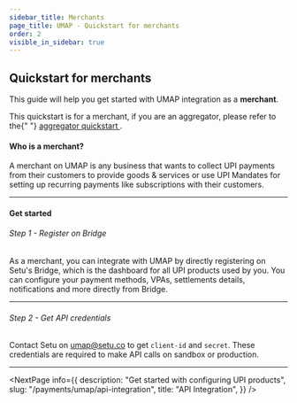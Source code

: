```yaml
---
sidebar_title: Merchants
page_title: UMAP - Quickstart for merchants
order: 2
visible_in_sidebar: true
---
```


## Quickstart for merchants

This guide will help you get started with UMAP integration as a **merchant**.

<Callout type="tip">
    This quickstart is for a merchant, if you are an aggregator, please refer to the{" "}
    <a href="/payments/umap/quickstart" target="_self">
        aggregator quickstart
    </a>.
</Callout>

<br />

#### Who is a merchant?

A merchant on UMAP is any business that wants to collect UPI payments from their customers to provide goods & services or use UPI Mandates for setting up recurring payments like subscriptions with their customers.

<hr class="primary" />

#### Get started

###### Step 1 - Register on Bridge

As a merchant, you can integrate with UMAP by directly registering on Setu's Bridge, which is the dashboard for all UPI products used by you. You can configure your payment methods, VPAs, settlements details, notifications and more directly from Bridge.

<hr class="tertiary" />

###### Step 2 - Get API credentials

Contact Setu on <a href="">umap@setu.co</a> to get `client-id` and `secret`. These credentials are required to make API calls on sandbox or production.

<hr class="primary" />

<NextPage
    info={{
        description:
            "Get started with configuring UPI products",
        slug: "/payments/umap/api-integration",
        title: "API Integration",
    }}
/>

<WasPageHelpful />
